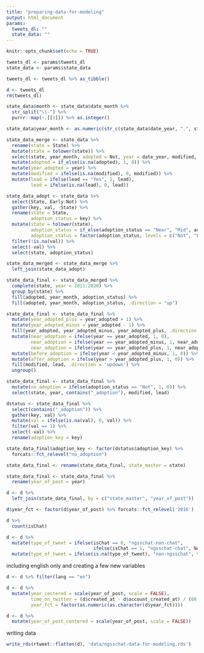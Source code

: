 ```yaml
---
title: "preparing-data-for-modeling"
output: html_document
params:
  tweets_dl: ""
  state_data: ""
---
```


```r
knitr::opts_chunk$set(echo = TRUE)
```

```r
tweets_dl <- params$tweets_dl
state_data <- params$state_data
```

```r
tweets_dl <- tweets_dl %>% as_tibble()

d <- tweets_dl
rm(tweets_dl)
```

```r
state_data$month <- state_data$date_month %>% 
  str_split("\\-") %>% 
  purrr::map(~.[[1]]) %>% as.integer()

state_data$year_month <- as.numeric(str_c(state_data$date_year, ".", state_data$month))

state_data_merge <- state_data %>% 
  rename(state = State) %>% 
  mutate(state = tolower(state)) %>% 
  select(state, year_month, adopted = Not, year = date_year, modified, lead) %>% 
  mutate(adopted = if_else(is.na(adopted), 1, 0)) %>% 
  mutate(year_adopted = year) %>% 
  mutate(modified = ifelse(is.na(modified), 0, modified)) %>% 
  mutate(lead = ifelse(lead == "Yes", 1, lead),
         lead = ifelse(is.na(lead), 0, lead))

state_data_adopt <- state_data %>%
  select(State, Early:Not) %>%
  gather(key, val, -State) %>%
  rename(state = State,
         adoption_status = key) %>%
  mutate(state = tolower(state),
         adoption_status = if_else(adoption_status == "Near", "Mid", adoption_status),
         adoption_status = factor(adoption_status, levels = c("Not", "Early", "Mid", "Late"))) %>%
  filter(!is.na(val)) %>%
  select(-val) %>% 
  select(state, adoption_status)

state_data_merged <- state_data_merge %>% 
  left_join(state_data_adopt)

state_data_final <- state_data_merged %>% 
  complete(state, year = 2011:2020) %>% 
  group_by(state) %>% 
  fill(adopted, year_month, adoption_status) %>% 
  fill(adopted, year_month, adoption_status, .direction = "up")

state_data_final <- state_data_final %>% 
  mutate(year_adopted_plus = year_adopted + 1) %>% 
  mutate(year_adopted_minus = year_adopted - 1) %>% 
  fill(year_adopted, year_adopted_minus, year_adopted_plus, .direction = "updown") %>% 
  mutate(near_adoption = ifelse(year == year_adopted, 1, 0),
         near_adoption = ifelse(year == year_adopted_minus, 1, near_adoption),
         near_adoption = ifelse(year == year_adopted_plus, 1, near_adoption)) %>% 
  mutate(before_adoption = ifelse(year < year_adopted_minus, 1, 0)) %>% 
  mutate(after_adoption = ifelse(year > year_adopted_plus, 1, 0)) %>% 
  fill(modified, lead, .direction = 'updown') %>% 
  ungroup()

state_data_final <- state_data_final %>% 
  mutate(no_adoption = ifelse(adoption_status == "Not", 1, 0)) %>% 
  select(state, year, contains("_adoption"), modified, lead)

dstatus <- state_data_final %>% 
  select(contains("_adoption")) %>% 
  gather(key, val) %>% 
  mutate(val = ifelse(is.na(val), 0, val)) %>% 
  filter(val == 1) %>% 
  select(-val) %>% 
  rename(adoption_key = key)

state_data_final$adoption_key <- factor(dstatus$adoption_key) %>% 
  forcats::fct_relevel("no_adoption")

state_data_final <- rename(state_data_final, state_master = state)
```

```r
state_data_final <- state_data_final %>% 
  rename(year_of_post = year)

d <- d %>% 
  left_join(state_data_final, by = c("state_master", "year_of_post"))
```

```r
d$year_fct <- factor(d$year_of_post) %>% forcats::fct_relevel('2016')
```

```r
d %>% 
  count(isChat)

d <- d %>% 
  mutate(type_of_tweet = ifelse(isChat == 0, "ngsschat-non-chat",
                                ifelse(isChat == 1, "ngsschat-chat", NA))) %>% 
  mutate(type_of_tweet = ifelse(is.na(type_of_tweet), "non-ngsschat", type_of_tweet))
```

including english only and creating a few new variables

```r
d <- d %>% filter(lang == "en")

d <- d %>% 
  mutate(year_centered = scale(year_of_post, scale = FALSE),
         time_on_twitter = (d$created_at - d$account_created_at) / (60 * 60 * 24) / 365,
         year_fct = factor(as.numeric(as.character(d$year_fct))))

d <- d %>% 
  mutate(year_of_post_centered = scale(year_of_post, scale = FALSE))
```

writing data

```r
write_rds(rtweet::flatten(d), 'data/ngsschat-data-for-modeling.rds')
```
